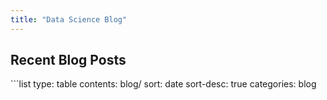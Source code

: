 ```yaml
---
title: "Data Science Blog"
---
```



## Recent Blog Posts

```list
type: table
contents: blog/
sort: date
sort-desc: true
categories: blog
